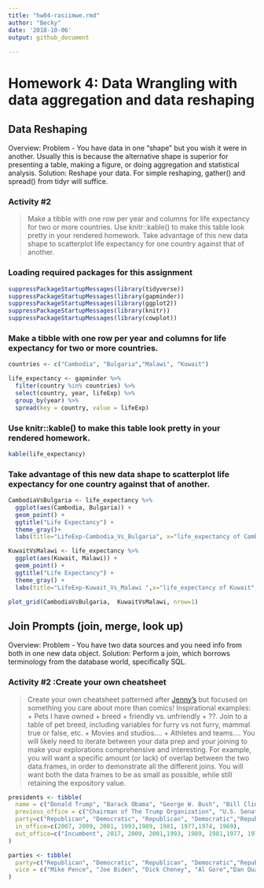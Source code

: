 ```yaml
---
title: "hw04-rasiimwe.rmd"
author: "Becky"
date: '2018-10-06'
output: github_document
      
---
```


# Homework 4: Data Wrangling with data aggregation and data reshaping

## Data Reshaping 
Overview: Problem - You have data in one “shape” but you wish it were in another. Usually this is because the alternative shape is superior for presenting a table, making a figure, or doing aggregation and statistical analysis. 
          Solution: Reshape your data. For simple reshaping, gather() and spread() from tidyr will suffice. 

### Activity #2
> Make a tibble with one row per year and columns for life expectancy for two or more countries.
> Use knitr::kable() to make this table look pretty in your rendered homework.
> Take advantage of this new data shape to scatterplot life expectancy for one country against that of another.

### Loading required packages for this assignment

```r
suppressPackageStartupMessages(library(tidyverse)) 
suppressPackageStartupMessages(library(gapminder))
suppressPackageStartupMessages(library(ggplot2))
suppressPackageStartupMessages(library(knitr))
suppressPackageStartupMessages(library(cowplot))
```

### Make a tibble with one row per year and columns for life expectancy for two or more countries.

```r
countries <- c("Cambodia", "Bulgaria","Malawi", "Kuwait")

life_expectancy <- gapminder %>%
  filter(country %in% countries) %>%
  select(country, year, lifeExp) %>%
  group_by(year) %>%
  spread(key = country, value = lifeExp)
```


### Use knitr::kable() to make this table look pretty in your rendered homework.

```r

kable(life_expectancy)

```

### Take advantage of this new data shape to scatterplot life expectancy for one country against that of another.

```r
CambodiaVsBulgaria <- life_expectancy %>%
  ggplot(aes(Cambodia, Bulgaria)) +
  geom_point() + 
  ggtitle("Life Expectancy") + 
  theme_gray()+
  labs(title="LifeExp-Cambodia_Vs_Bulgaria", x="life_expectancy of Cambodia", y="life_expectancy of Bulgaria")

KuwaitVsMalawi <- life_expectancy %>%
  ggplot(aes(Kuwait, Malawi)) +
  geom_point() + 
  ggtitle("Life Expectancy") + 
  theme_gray() +
  labs(title="LifeExp-Kuwait_Vs_Malawi ",x="life_expectancy of Kuwait", y="life_expectancy of Malawi")

plot_grid(CambodiaVsBulgaria,  KuwaitVsMalawi, nrow=1)

```


## Join Prompts (join, merge, look up)
Overview: Problem - You have two data sources and you need info from both in one new data object.
          Solution: Perform a join, which borrows terminology from the database world, specifically SQL.

### Activity #2 :Create your own cheatsheet
> Create your own cheatsheet patterned after [Jenny’s](http://stat545.com/bit001_dplyr-cheatsheet.html) but focused on something you care about more than comics! Inspirational examples:
  + Pets I have owned + breed + friendly vs. unfriendly + ??. Join to a table of pet breed, including variables for furry vs not furry, mammal true or false, etc.
  + Movies and studios….
  + Athletes and teams….
You will likely need to iterate between your data prep and your joining to make your explorations comprehensive and interesting. For example, you will want a specific amount (or lack) of overlap between the two data.frames, in order to demonstrate all the different joins. You will want both the data frames to be as small as possible, while still retaining the expository value.


```r
presidents <- tibble(
  name = c("Donald Trump", "Barack Obama", "George W. Bush", "Bill Clinton","George H. W. Bush", "Ronald Reagan", "Jimmy Carter","Gerald Ford", "Richard Nixon"),
  previous_office = c("Chairman of The Trump Organization", "U.S. Senator from Illinois", "Governor of Texas", "Governor of Arkansas","Vice President of the United States", "Governor of California", "Governor of Georgia","Vice President of the United States", "Vice President of the United States"),
  party=c("Republican", "Democratic", "Republican", "Democratic","Republican", "Republican", "Democratic","Republican", "Republican"),
  in_office=c(2007, 2009, 2001, 1993,1989, 1981, 1977,1974, 1969),
  out_office=c("Incumbent", 2017, 2009, 2001,1993, 1989, 1981,1977, 1974)
)
```


```r
parties <- tibble(
  party=c("Republican", "Democratic", "Republican", "Democratic","Republican", "Republican", "Democratic","Republican", "Republican"),
  vice = c("Mike Pence", "Joe Biden", "Dick Cheney", "Al Gore","Dan Quayle", "George H. W. Bush", "Walter Mondale","Nelson Rockefeller", "Gerald Ford")
)
  
```

